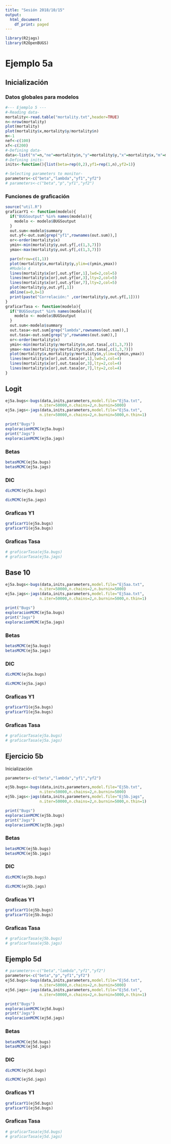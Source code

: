 ```yaml
---
title: "Sesión 2018/10/15"
output:
  html_document:
    df_print: paged
---
```


```r
library(R2jags)
library(R2OpenBUGS)
```

# Ejemplo 5a {.tabset}

## Inicialización

### Datos globales para modelos

```r
#--- Ejemplo 5 ---
#-Reading data-
mortality<-read.table("mortality.txt",header=TRUE)
n<-nrow(mortality)
plot(mortality)
plot(mortality$x,mortality$y/mortality$n)
m<-1
nef<-c(100)
xf<-c(200)
#-Defining data-
data<-list("n"=n,"ne"=mortality$n,"y"=mortality$y,"x"=mortality$x,"m"=m,"nef"=nef,"xf"=xf)
#-Defining inits-
inits<-function(){list(beta=rep(0,2),yf1=rep(1,n),yf2=1)}

#-Selecting parameters to monitor-
parameters<-c("beta","lambda","yf1","yf2")
# parameters<-c("beta","p","yf1","yf2")
```

### Funciones de graficación

```r
source("util.R")
graficarY1 <- function(modelo){
  if("BUGSoutput" %in% names(modelo)){
    modelo <- modelo$BUGSoutput
  }
  out.sum<-modelo$summary
  out.yf<-out.sum[grep("yf1",rownames(out.sum)),]
  or<-order(mortality$x)
  ymin<-min(mortality$y,out.yf[,c(1,3,7)])
  ymax<-max(mortality$y,out.yf[,c(1,3,7)])

  par(mfrow=c(1,1))
  plot(mortality$x,mortality$y,ylim=c(ymin,ymax))
  #Modelo 4
  lines(mortality$x[or],out.yf[or,1],lwd=2,col=5)
  lines(mortality$x[or],out.yf[or,3],lty=2,col=5)
  lines(mortality$x[or],out.yf[or,7],lty=2,col=5)
  plot(mortality$y,out.yf[,1])
  abline(a=0,b=1)
  print(paste("Correlación:" ,cor(mortality$y,out.yf[,1])))
}
graficarTasa <- function(modelo){
  if("BUGSoutput" %in% names(modelo)){
    modelo <- modelo$BUGSoutput
  }
  out.sum<-modelo$summary
  out.tasa<-out.sum[grep("lambda",rownames(out.sum)),]
  out.tasa<-out.sum[grep("p",rownames(out.sum)),]
  or<-order(mortality$x)
  ymin<-min(mortality$y/mortality$n,out.tasa[,c(1,3,7)])
  ymax<-max(mortality$y/mortality$n,out.tasa[,c(1,3,7)])
  plot(mortality$x,mortality$y/mortality$n,ylim=c(ymin,ymax))
  lines(mortality$x[or],out.tasa[or,1],lwd=2,col=4)
  lines(mortality$x[or],out.tasa[or,3],lty=2,col=4)
  lines(mortality$x[or],out.tasa[or,7],lty=2,col=4)
}
```


## Logit {.tabset}

```r
ej5a.bugs<-bugs(data,inits,parameters,model.file="Ej5a.txt",
               n.iter=50000,n.chains=2,n.burnin=5000)
ej5a.jags<-jags(data,inits,parameters,model.file="Ej5a.txt",
               n.iter=50000,n.chains=2,n.burnin=5000,n.thin=1)
```

```r
print("Bugs")
exploracionMCMC(ej5a.bugs)
print("Jags")
exploracionMCMC(ej5a.jags)
```

### Betas


```r
betasMCMC(ej5a.bugs)
betasMCMC(ej5a.jags)
```

### DIC

```r
dicMCMC(ej5a.bugs)

dicMCMC(ej5a.jags)
```

### Graficas Y1

```r
graficarY1(ej5a.bugs)
graficarY1(ej5a.bugs)
```

### Graficas Tasa

```r
# graficarTasa(ej5a.bugs)
# graficarTasa(ej5a.jags)
```


## Base 10 {.tabset}

```r
ej5a.bugs<-bugs(data,inits,parameters,model.file="Ej5aa.txt",
               n.iter=50000,n.chains=2,n.burnin=5000)
ej5a.jags<-jags(data,inits,parameters,model.file="Ej5aa.txt",
               n.iter=50000,n.chains=2,n.burnin=5000,n.thin=1)
```

```r
print("Bugs")
exploracionMCMC(ej5a.bugs)
print("Jags")
exploracionMCMC(ej5a.jags)
```

### Betas


```r
betasMCMC(ej5a.bugs)
betasMCMC(ej5a.jags)
```

### DIC

```r
dicMCMC(ej5a.bugs)

dicMCMC(ej5a.jags)
```

### Graficas Y1

```r
graficarY1(ej5a.bugs)
graficarY1(ej5a.bugs)
```

### Graficas Tasa

```r
# graficarTasa(ej5a.bugs)
# graficarTasa(ej5a.jags)
```


## Ejercicio 5b {.tabset}

Inicialización

```r
parameters<-c("beta","lambda","yf1","yf2")
```


```r
ej5b.bugs<-bugs(data,inits,parameters,model.file="Ej5b.txt",
               n.iter=50000,n.chains=2,n.burnin=5000)
ej5b.jags<-jags(data,inits,parameters,model.file="Ej5b.jags",
               n.iter=50000,n.chains=2,n.burnin=5000,n.thin=1)
```

```r
print("Bugs")
exploracionMCMC(ej5b.bugs)
print("Jags")
exploracionMCMC(ej5b.jags)
```

### Betas


```r
betasMCMC(ej5b.bugs)
betasMCMC(ej5b.jags)
```

### DIC

```r
dicMCMC(ej5b.bugs)

dicMCMC(ej5b.jags)
```

### Graficas Y1

```r
graficarY1(ej5b.bugs)
graficarY1(ej5b.bugs)
```

### Graficas Tasa

```r
# graficarTasa(ej5b.bugs)
# graficarTasa(ej5b.jags)
```

## Ejemplo 5d {.tabset}

```r
# parameters<-c("beta","lambda","yf1","yf2")
parameters<-c("beta","p","yf1","yf2")
ej5d.bugs<-bugs(data,inits,parameters,model.file="Ej5d.txt",
               n.iter=50000,n.chains=2,n.burnin=5000)
ej5d.jags<-jags(data,inits,parameters,model.file="Ej5d.txt",
               n.iter=50000,n.chains=2,n.burnin=5000,n.thin=1)
```

```r
print("Bugs")
exploracionMCMC(ej5d.bugs)
print("Jags")
exploracionMCMC(ej5d.jags)
```

### Betas


```r
betasMCMC(ej5d.bugs)
betasMCMC(ej5d.jags)
```

### DIC

```r
dicMCMC(ej5d.bugs)

dicMCMC(ej5d.jags)
```

### Graficas Y1

```r
graficarY1(ej5d.bugs)
graficarY1(ej5d.bugs)
```

### Graficas Tasa

```r
# graficarTasa(ej5d.bugs)
# graficarTasa(ej5d.jags)
```